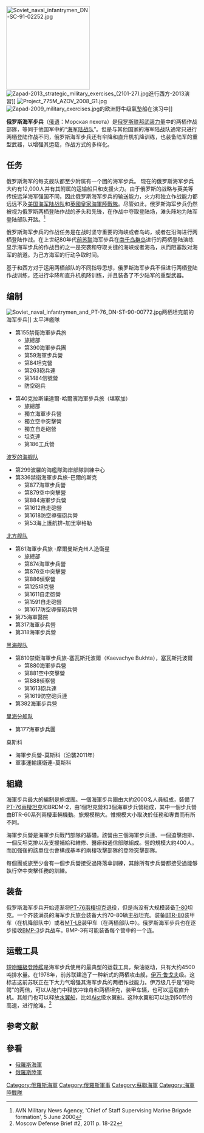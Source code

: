 {{noteTA
|1 = zh-cn:俄罗斯联邦武装力量; zh-sg:俄罗斯联邦军队; zh-hk:俄羅斯聯邦軍隊; zh-mo:俄羅斯聯邦軍隊; zh-tw:俄羅斯聯邦軍隊; 
}}
{{Infobox military unit
| unit_name = 俄羅斯海軍步兵 <br> Морская пехота
| image = [[File:Flag_of_the_Russian_Naval_Infantry.png|300px]]
| caption = 俄羅斯海軍步兵旗幟
| dates = {{nowrap|1705年11月16日 – 至今<br />({{Age in years and months|1705|11|16}})}}
| country = {{flagicon|Russia}} [[俄羅斯|俄羅斯]]
| allegiance =
| branch = [[File:Emblem_of_the_Военно-Морской_Флот_Российской_Федерации.svg|30px]] [[俄羅斯海軍|俄羅斯海軍]]
| type = [[海軍陸戰隊|海軍陸戰隊]]<br>[[俄羅斯特種部隊|海軍特種部隊]]
| role = [[兩棲作戰|兩棲作戰]]<br>[[空降部隊|空降作戰]]<br>[[w:Direct_action_(military)|直接行動]]<br>[[特種行動|特種行動]]
| size = 12,000
| command_structure = [[File:Middle_emblem_of_the_Armed_Forces_of_the_Russian_Federation_(27.01.1997-present).svg|30px]] [[俄羅斯聯邦武裝力量|俄羅斯聯邦武裝力量]]
| garrison = [[莫斯科|莫斯科]]<br>[[塞瓦斯托波爾|塞瓦斯托波爾]]<br>[[w:Sputnik,_Murmansk_Oblast|史普尼克]]<br>[[堪察加半島|堪察加半島]]<br>[[波羅的斯克|波羅的斯克]]<br>[[加里寧格勒|加里寧格勒]]
| garrison_label =
| nickname = "黑色死亡", "黑色貝雷帽"
| patron =
| motto = ''Там, где мы, там — победа!'' <br> (無論我們在哪，都能夠勝利!)
| colors =
| colors_label =
| march =
| mascot =
| equipment =
| equipment_label =
| battles = [[俄瑞戰爭|俄瑞戰爭]]<br>[[俄土戰爭|俄土戰爭]]<br>[[拿破崙戰爭|拿破崙戰爭]]<br>[[日俄戰爭|日俄戰爭]]<br>[[第一次世界大戰|第一次世界大戰]]<br>[[俄國內戰|俄國內戰]]<br>[[第二次世界大戰|第二次世界大戰]]<br>[[車臣戰爭|兩次車臣戰爭]]<br>[[2008年南奧塞提亞戰爭|2008年南奧塞提亞戰爭]]<br>[[w:MV_Moscow_University_hijacking|莫斯科大學號郵輪挾持事件]]<br>[[2014年克里米亞危機|2014年克里米亞危機]]<br>[[敘利亞內戰|敘利亞內戰]]<br>[[2022年俄羅斯入侵烏克蘭|2022年俄羅斯入侵烏克蘭]]
| anniversaries =
| decorations =
| battle_honours =
| battle_honours_label =
| disbanded =
| flying_hours =
| website =
<!-- Commanders -->
| commander1 = [[Alexander_Kolpachenko|Alexander Kolpachenko]]
| commander1_label = 現任指揮官
| notable_commanders = [[Vladimir_Romanenko|Vladimir Romanenko]] <br> [[Vladislav_Chernomurov|Vladislav Chernomurov]]
<!-- Insignia -->
| identification_symbol =
| identification_symbol_label =
| identification_symbol_2 =
| identification_symbol_2_label =
}}

[[File:Soviet_naval_infantrymen_DN-SC-91-02252.jpg|220px]]
[[File:Zapad-2013_strategic_military_exercises_(2101-27).jpg|thumb]]進行西方-2013演習]]
[[File:Project_775M_AZOV_2008_G1.jpg|thumb]]
[[File:Zapad-2009_military_exercises.jpg|thumb]]的欧洲野牛级氣墊船在演习中]]

'''俄罗斯海军步兵'''（[[俄语|俄语]]：Морская пехота）是[[俄罗斯军事|俄罗斯联邦武装力量]]中的两栖作战部隊，等同于他国军中的“[[海军陆战队|海军陆战队]]”。但是与其他国家的海军陆战队通常只进行两栖登陆作战不同，俄罗斯海军步兵还有伞降和直升机机降训练，也装备陆军的重型武器，以增强其运载，作战方式的多样化。

==任务==
俄罗斯海军的每支舰队都至少附属有一个团的海军步兵。 现在的俄罗斯海军步兵大约有12,000人并有其附属的运输船只和支援火力。由于俄罗斯的战略与英美等传统远洋海军强国不同，因此俄罗斯海军步兵的输送能力，火力和独立作战能力都远远不及[[美国海军陆战队|美国海军陆战队]]和[[英國皇家海軍陸戰隊|英國皇家海軍陸戰隊]]。尽管如此，俄罗斯海军步兵仍然被视为俄罗斯两栖登陆作战的矛头和先锋，在作战中夺取登陆场，滩头阵地为陆军登陆部队开路。<ref>AVN Military News Agency, 'Chief of Staff Supervising Marine Brigade formation', 5 June 2000</ref>

俄罗斯海军步兵的作战任务是在战时坚守重要的海峡或者岛屿，或者在沿海进行两栖登陆作战。在上世纪80年代[[前苏联|前苏联]]海军步兵在[[南千岛群岛|南千岛群岛]]进行的两栖登陆演练显示海军步兵的作战目的之一是突袭和夺取关键的海峡或者海岛，从而阻塞敌对海军的航道。为己方海军的行动争取时间。

基于和西方对于运用两栖部队的不同指导思想，俄罗斯海军步兵不但进行两栖登陆作战训练，还进行伞降和直升机机降训练，并且装备了不少陆军的重型武器。

==编制==
[[File:Soviet_naval_infantrymen_and_PT-76_DN-ST-90-00772.jpg|right]]两栖坦克前的海军步兵]]
太平洋艦隊

*第155禁衛海軍步兵旅
**旅總部
**第390海軍步兵團
**第59海軍步兵營
**第84坦克營
**第263砲兵連
**第1484信號營
**防空砲兵

*第40克拉斯諾達爾-哈爾濱海軍步兵旅（堪察加）
**旅總部
**獨立海軍步兵營
**獨立空中突擊營
**獨立自走砲營
**坦克連
**第186工兵營

[[波罗的海舰队|波罗的海舰队]]

*第299波羅的海艦隊海岸部隊訓練中心
*第336禁衛海軍步兵旅–巴爾的斯克
**第877海軍步兵營
**第879空中突擊營
**第884海軍步兵營
**第1612自走砲營
**第1618防空導彈砲兵營
**第53海上護航排–加里寧格勒

[[北方舰队|北方舰队]]

*第61海軍步兵旅 -摩爾曼斯克州人造衛星
**旅總部
**第874海軍步兵營
**第876空中突擊營
**第886偵察營
**第125坦克營
**第1611自走砲營
**第1591自走砲營
**第1617防空導彈砲兵營
*第75海軍醫院
*第317海軍步兵營
*第318海軍步兵營

[[黑海舰队|黑海舰队]]
*第810禁衛海軍步兵旅-塞瓦斯托波爾（Kaevachye Bukhta），塞瓦斯托波爾
**第880海軍步兵營
**第881空中突擊營
**第888偵察營
**第1613砲兵連
**第1619防空砲兵連
*第382海軍步兵營

[[里海分舰队|里海分舰队]]
*第177海軍步兵團

莫斯科
*海軍步兵營-莫斯科（沿襲2011年）
*軍事運輸護衛連–莫斯科

==組織==

海軍步兵最大的編制是旅或團。一個海軍步兵團由大約2000名人員組成，裝備了[[PT-76兩棲坦克|PT-76兩棲坦克]]和BRDM-2，由1個坦克營和3個海軍步兵營組成，其中一個步兵營由BTR-60系列兩棲車輛機動。旅規模稍大。惟規模大小取決於任務和專責而有所不同。

海軍步兵營是海軍步兵戰鬥部隊的基礎。該營由三個海軍步兵連、一個迫擊炮排、一個反坦克排以及支援補給和維修、醫療和通信部隊組成。營的規模大約400人。而加強後的該單位也會構成基本的兩棲攻擊部隊的登陸突擊部隊。

每個團或旅至少會有一個步兵營接受過降落傘訓練，其餘所有步兵營都接受過能够執行空中突擊任務的訓練。

==装备== 
俄罗斯海军步兵开始逐渐将[[PT-76兩棲坦克|PT-76兩棲坦克]]退役，但是尚没有大规模装备[[T-80|T-80]]坦克。一个齐装满员的海军步兵旅会装备大约70-80辆主战坦克。装备[[BTR-80|BTR-80]]装甲车（在机降部队中）或者[[MT-LB|MT-LB]]装甲车（在两栖部队中）。俄罗斯海军步兵也在逐步接收[[BMP-3|BMP-3]]步兵战车。BMP-3有可能装备每个营中的一个连。

==运载工具==

[[短吻鱷級登陸艦|短吻鱷級登陸艦]]是海军步兵使用的最典型的运载工具，柴油驱动，只有大约4500吨排水量。在1978年，前苏联建造了一种新式的两栖攻击舰，[[伊万·鲁戈夫|伊万·鲁戈夫]]级。这标志这前苏联正在下大力气增强其海军步兵的两栖作战能力。伊万级几乎是“短吻鳄”的两倍，可以从舱门中释放冲锋舟和两栖坦克，装甲车辆，也可以运载直升机。其舱门也可以释放[[水翼船|水翼船]]，比如[[Aist|Aist]]级水翼船。这种水翼船可以达到50节的高速，进行抢滩。<ref>Moscow Defense Brief #2, 2011 p. 18-22</ref>

==参考文献==
<div class="references-small">
<references />
</div>
==參看==
* [[俄羅斯海軍|俄羅斯海軍]]
* [[俄羅斯陸軍|俄羅斯陸軍]]

[[Category:俄羅斯海軍|Category:俄羅斯海軍]]
[[Category:俄羅斯軍事|Category:俄羅斯軍事]]
[[Category:蘇聯海軍|Category:蘇聯海軍]]
[[Category:海軍陸戰隊|Category:海軍陸戰隊]]